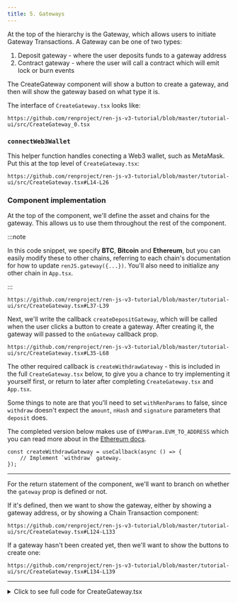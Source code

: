 ```yaml
---
title: 5. Gateways
---
```



<DocTag type={DocType.Tutorial} />

At the top of the hierarchy is the Gateway, which allows users to initiate Gateway Transactions. A Gateway can be one of two types:

1. Deposit gateway - where the user deposits funds to a gateway address
2. Contract gateway - where the user will call a contract which will emit lock or burn events

The CreateGateway component will show a button to create a gateway, and then will show the gateway based on what type it is.

The interface of `CreateGateway.tsx` looks like:

```tsx reference title="CreateGateway.tsx"
https://github.com/renproject/ren-js-v3-tutorial/blob/master/tutorial-ui/src/CreateGateway_0.tsx
```

### `connectWeb3Wallet`

This helper function handles conecting a Web3 wallet, such as MetaMask. Put this at the top level of `CreateGateway.tsx`:

```tsx reference title=""
https://github.com/renproject/ren-js-v3-tutorial/blob/master/tutorial-ui/src/CreateGateway.tsx#L14-L26
```

### Component implementation

At the top of the component, we'll define the asset and chains for the gateway. This allows us to use them throughout the rest of the component.

:::note

In this code snippet, we specify **BTC**, **Bitcoin** and **Ethereum**, but you can easily modify these to other chains, referring to each chain's documentation for how to update `renJS.gateway({...})`. You'll also need to initialize any other chain in `App.tsx`.

:::

```tsx reference title=""
https://github.com/renproject/ren-js-v3-tutorial/blob/master/tutorial-ui/src/CreateGateway.tsx#L37-L39
```

Next, we'll write the callback `createDepositGateway`, which will be called when the user clicks a button to create a gateway. After creating it, the gateway will passed to the `onGateway` callback prop.

```tsx reference title=""
https://github.com/renproject/ren-js-v3-tutorial/blob/master/tutorial-ui/src/CreateGateway.tsx#L35-L68
```

The other required callback is `createWithdrawGateway` - this is included in the full `CreateGateway.tsx` below, to give you a chance to try implementing it yourself first, or return to later after completing `CreateGateway.tsx` and `App.tsx`.

Some things to note are that you'll need to set `withRenParams` to false, since `withdraw` doesn't expect the `amount`, `nHash` and `signature` parameters that `deposit` does.

The completed version below makes use of `EVMParam.EVM_TO_ADDRESS` which you can read more about in the [Ethereum docs](`../reference/chains/ethereum.mdx`).

```tsx
const createWithdrawGateway = useCallback(async () => {
    // Implement `withdraw` gateway.
});
```

---

For the return statement of the component, we'll want to branch on whether the `gateway` prop is defined or not.

If it's defined, then we want to show the gateway, either by showing a gateway address, or by showing a Chain Transaction component:

```tsx reference title=""
https://github.com/renproject/ren-js-v3-tutorial/blob/master/tutorial-ui/src/CreateGateway.tsx#L124-L133
```

If a gateway hasn't been created yet, then we'll want to show the buttons to create one:

```tsx reference title=""
https://github.com/renproject/ren-js-v3-tutorial/blob/master/tutorial-ui/src/CreateGateway.tsx#L134-L139
```

---

<details><summary>Click to see full code for CreateGateway.tsx</summary>

```tsx reference link title="CreateGateway.tsx"
https://github.com/renproject/ren-js-v3-tutorial/blob/master/tutorial-ui/src/CreateGateway.tsx
```

</details>
